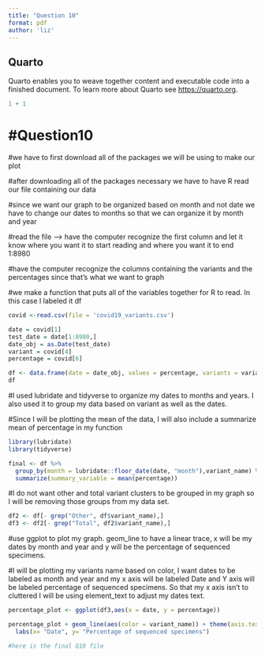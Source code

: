 ```yaml
---
title: "Question 10"
format: pdf
author: 'liz'
---
```


## Quarto

Quarto enables you to weave together content and executable code into a finished document. To learn more about Quarto see <https://quarto.org>.

```r
1 + 1
```

# #Question10

#we have to first download all of the packages we will be using to make our plot

#after downloading all of the packages necessary we have to have R read our file containing our data

#since we want our graph to be organized based on month and not date we have to change our dates to months so that we can organize it by month and year

#read the file --\> have the computer recognize the first column and let it know where you want it to start reading and where you want it to end 1:8980

#have the computer recognize the columns containing the variants and the percentages since that's what we want to graph

#we make a function that puts all of the variables together for R to read. In this case I labeled it df

```r
covid <-read.csv(file = 'covid19_variants.csv')

date = covid[1]
test_date = date[1:8980,]
date_obj = as.Date(test_date)
variant = covid[4]
percentage = covid[6]

df <- data.frame(date = date_obj, values = percentage, variants = variant)
df
```

#I used lubridate and tidyverse to organize my dates to months and years. I also used it to group my data based on variant as well as the dates.

#Since I will be plotting the mean of the data, I will also include a summarize mean of percentage in my function

```r
library(lubridate)
library(tidyverse)

final <- df %>%
  group_by(month = lubridate::floor_date(date, "month"),variant_name) %>%
  summarize(summary_variable = mean(percentage))
```

#I do not want other and total variant clusters to be grouped in my graph so I will be removing those groups from my data set.

```r
df2 <- df[- grep("Other", df$variant_name),]
df3 <- df2[- grep("Total", df2$variant_name),]
```

#use ggplot to plot my graph. geom_line to have a linear trace, x will be my dates by month and year and y will be the percentage of sequenced specimens.

#I will be plotting my variants name based on color, I want dates to be labeled as month and year and my x axis will be labeled Date and Y axis will be labeled percentage of sequenced specimens. So that my x axis isn't to cluttered I will be using element_text to adjust my dates text.

```r
percentage_plot <- ggplot(df3,aes(x = date, y = percentage))

percentage_plot + geom_line(aes(color = variant_name)) + theme(axis.text.x = element_text(angle = 90, vjust = 0.5)) + scale_x_date(date_breaks = "1 month",date_labels = "%b-%Y") +
  labs(x= "Date", y= "Percentage of sequenced specimens")
```

```r
#here is the final Q10 file
```

